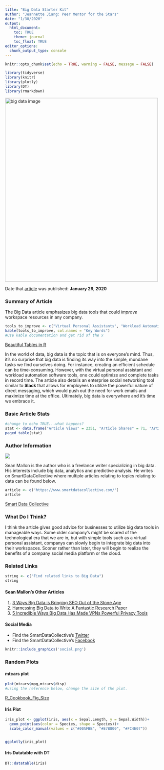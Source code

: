 ---
title: "Big Data Starter Kit"
author: "Jeannette Jiang: Peer Mentor for the Stars"
date: "1/30/2020"
output:
  html_document:
    toc: TRUE
    theme: journal
    toc_float: TRUE
editor_options: 
  chunk_output_type: console
---

```{r setup, include=FALSE, cache=TRUE}
knitr::opts_chunk$set(echo = TRUE, warning = FALSE, message = FALSE)

```

```{r, include=FALSE}
library(tidyverse)
library(knitr)
library(plotly)
library(DT)
library(rmarkdown)
```


<img src="bd.png" alt="big data image" width="500" height="600">

Date that [article](https://www.smartdatacollective.com/5-excellent-big-data-tools-for-fostering-a-digital-workplace/) was published: **January 29, 2020**

### Summary of Article
The Big Data article emphasizes big data tools that could *improve* workspace resources in any company. 

```{r tools, eval=TRUE,echo=TRUE}
tools_to_improve <- c("Virtual Personal Assistants", "Workload Automation Software", "Enterprise Social Networks", "Cloud Computing Technologies", "Modern Corporate Intranets ")
kable(tools_to_improve, col.names = "Key Words")
#Use kable documentation and get rid of the x


```
[Beautiful Tables in R](https://rfortherestofus.com/2019/11/how-to-make-beautiful-tables-in-r/)

In the world of data, big data is the topic that is on everyone's mind. Thus, it's no surprise that big data is finding its way into the simple, mundane tasks we find ourselves doing. For instance, creating an efficient schedule can be time-consuming. However, with the virtual personal assistant and workload automation software tools, one could optimize and complete tasks in record time. The article also details an enterprise social networking tool similar to **Slack** that allows for employees to utilize the powerful nature of direct messaging, which would push out the need for work emails and maximize time at the office. Ultimately, big data is everywhere and it's time we embrace it.

### Basic Article Stats
```{r, message=FALSE, echo=FALSE}
#change to echo TRUE...what happens?
stat <- data.frame("Article Views" = 2351, "Article Shares" = 71, "Article Likes on FB" = 576)
paged_table(stat)
```

### Author Information

![](sdc.png)

Sean Mallon is the author who is a freelance writer specializing in big data. His interests include big data, analytics and predictive analysis. He writes on SmartDataCollective where multiple articles relating to topics relating to data can be found below.
```{r, message= FALSE, echo=FALSE}
article <- c('https://www.smartdatacollective.com/')
article
```
[Smart Data Collective](https://www.smartdatacollective.com/harnessing-big-data-to-write-fantastic-research-paper/)


### What Do I Think?
I think the article gives good advice for businesses to utilize big data tools in manageable ways. Some older company's might be scared of the technological era that we are in, but with simple tools such as a virtual personal assistant, companys can slowly begin to integrate big data into their workspaces. Sooner rather than later, they will begin to realize the benefits of a company social media platform or the cloud. 

### Related Links{.tabset}

```{r Randomchunk, echo=FALSE}
string <- c("Find related links to Big Data")
string
```


#### Sean Mallon's Other Articles

1. [3 Ways Big Data is Bringing SEO Out of the Stone Age](https://www.smartdatacollective.com/3-ways-big-data-is-bringing-seo-out-of-stone-age/)
2. [Harnessing Big Data to Write A Fantastic Research Paper](https://www.smartdatacollective.com/harnessing-big-data-to-write-fantastic-research-paper/)
3. [5 Incredible Ways Big Data Has Made VPNs Powerful Privacy Tools](https://www.smartdatacollective.com/5-incredible-ways-big-data-has-made-vpns-powerful-privacy-tools/)


#### Social Media 
* Find the SmartDataCollective's [Twitter](https://twitter.com/smartdataco)
* Find the SmartDataCollective's [Facebook](https://www.facebook.com/SmartDataCo/)

```{r, out.width='50%', fig.align='center', fig.cap="Social Media Apps"}
knitr::include_graphics('social.png')
```

### Random Plots{.tabset}

#### mtcars plot 
```{r,out.width='50%'}
plot(mtcars$mpg,mtcars$disp)
#using the reference below, change the size of the plot. 
```
[R_Cookbook_Fig_Size](https://bookdown.org/yihui/rmarkdown-cookbook/figure-size.html)


#### Iris Plot 

```{r, echo=FALSE}
iris_plot <- ggplot(iris, aes(x = Sepal.Length, y = Sepal.Width))+
  geom_point(aes(color = Species, shape = Species))+
  scale_color_manual(values = c("#00AFBB", "#E7B800", "#FC4E07"))


ggplotly(iris_plot)

```

#### Iris Datatable with DT

```{r, echo=FALSE}

DT::datatable(iris)
```




